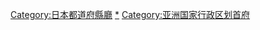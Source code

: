 {{Commons category|Prefectural capitals of Japan}}

[[Category:日本都道府縣廳|Category:日本都道府縣廳]]
[[Category:日本的市|*]]
[[Category:亚洲国家行政区划首府|Category:亚洲国家行政区划首府]]